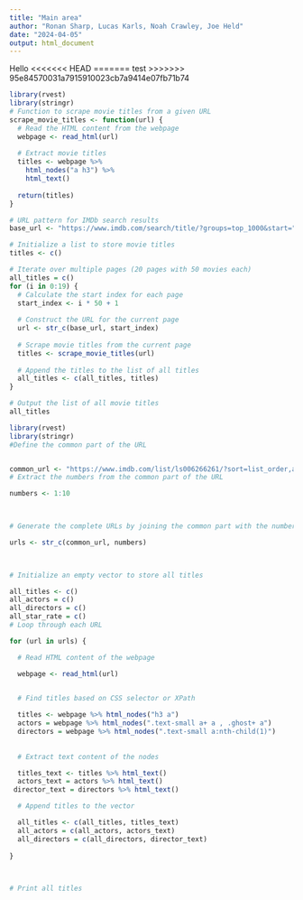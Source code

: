```yaml
---
title: "Main area"
author: "Ronan Sharp, Lucas Karls, Noah Crawley, Joe Held"
date: "2024-04-05"
output: html_document
---
```

Hello
<<<<<<< HEAD
=======
test
>>>>>>> 95e84570031a7915910023cb7a9414e07fb71b74




```r
library(rvest)
library(stringr)
# Function to scrape movie titles from a given URL
scrape_movie_titles <- function(url) {
  # Read the HTML content from the webpage
  webpage <- read_html(url)
  
  # Extract movie titles
  titles <- webpage %>%
    html_nodes("a h3") %>%
    html_text() 
  
  return(titles)
}

# URL pattern for IMDb search results
base_url <- "https://www.imdb.com/search/title/?groups=top_1000&start="

# Initialize a list to store movie titles
titles <- c()

# Iterate over multiple pages (20 pages with 50 movies each)
all_titles = c()
for (i in 0:19) {
  # Calculate the start index for each page
  start_index <- i * 50 + 1
  
  # Construct the URL for the current page
  url <- str_c(base_url, start_index)
  
  # Scrape movie titles from the current page
  titles <- scrape_movie_titles(url)
  
  # Append the titles to the list of all titles
  all_titles <- c(all_titles, titles)
}

# Output the list of all movie titles
all_titles
```


```r
library(rvest)
library(stringr)
#Define the common part of the URL


common_url <- "https://www.imdb.com/list/ls006266261/?sort=list_order,asc&st_dt=&mode=detail&page="
# Extract the numbers from the common part of the URL

numbers <- 1:10

 

# Generate the complete URLs by joining the common part with the numbers

urls <- str_c(common_url, numbers)

 

# Initialize an empty vector to store all titles

all_titles <- c()
all_actors = c()
all_directors = c()
all_star_rate = c()
# Loop through each URL

for (url in urls) {

  # Read HTML content of the webpage

  webpage <- read_html(url)

 
  # Find titles based on CSS selector or XPath

  titles <- webpage %>% html_nodes("h3 a")
  actors = webpage %>% html_nodes(".text-small a+ a , .ghost+ a")
  directors = webpage %>% html_nodes(".text-small a:nth-child(1)")
 
 
  # Extract text content of the nodes

  titles_text <- titles %>% html_text()
  actors_text = actors %>% html_text()
 director_text = directors %>% html_text()

  # Append titles to the vector

  all_titles <- c(all_titles, titles_text)
  all_actors = c(all_actors, actors_text)
  all_directors = c(all_directors, director_text)
  
}

 

# Print all titles



```
